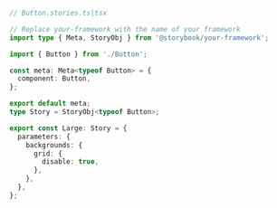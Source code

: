 ```ts
// Button.stories.ts|tsx

// Replace your-framework with the name of your framework
import type { Meta, StoryObj } from '@storybook/your-framework';

import { Button } from './Button';

const meta: Meta<typeof Button> = {
  component: Button,
};

export default meta;
type Story = StoryObj<typeof Button>;

export const Large: Story = {
  parameters: {
    backgrounds: {
      grid: {
        disable: true,
      },
    },
  },
};
```
